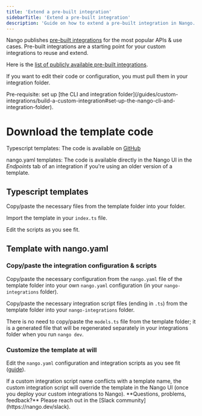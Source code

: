 ```yaml
---
title: 'Extend a pre-built integration'
sidebarTitle: 'Extend a pre-built integration'
description: 'Guide on how to extend a pre-built integration in Nango.'
---
```


Nango publishes [pre-built integrations](/guides/pre-built-integrations/overview) for the most popular APIs & use cases. Pre-built integrations are a starting point for your custom integrations to reuse and extend.

Here is the [list of publicly available pre-built integrations](https://www.nango.dev/templates).

If you want to edit their code or configuration, you must pull them in your integration folder.

<Info>
Pre-requisite: set up [the CLI and integration folder](/guides/custom-integrations/build-a-custom-integration#set-up-the-nango-cli-and-integration-folder).
</Info>

# Download the template code

Typescript templates: The code is available on [GitHub](https://github.com/NangoHQ/integration-templates/tree/main/integrations)

nango.yaml templates: The code is available directly in the Nango UI in the _Endpoints_ tab of an integration if you're using an older version of a template.


## Typescript templates

Copy/paste the necessary files from the template folder into your folder.

Import the template in your `index.ts` file.

Edit the scripts as you see fit.

## Template with nango.yaml

### Copy/paste the integration configuration & scripts

Copy/paste the necessary configuration from the `nango.yaml` file of the template folder into your own `nango.yaml` configuration (in your `nango-integrations` folder).

Copy/paste the necessary integration script files (ending in `.ts`) from the template folder into your `nango-integrations` folder.

There is no need to copy/paste the `models.ts` file from the template folder; it is a generated file that will be regenerated separately in your integrations folder when you run `nango dev`.

### Customize the template at will

Edit the `nango.yaml` configuration and integration scripts as you see fit ([guide](/guides/custom-integrations/build-a-custom-integration#write-an-integration-script)).

<Info>
If a custom integration script name conflicts with a template name, the custom integration script will override the template in the Nango UI (once you deploy your custom integrations to Nango).
</Info>



<Tip>
    **Questions, problems, feedback?** Please reach out in the [Slack community](https://nango.dev/slack).
</Tip>
